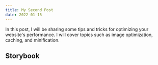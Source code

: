 ```yaml
---
title: My Second Post
date: 2022-01-15
---
```


In this post, I will be sharing some tips and tricks for optimizing your website's performance. I will cover topics such as image optimization, caching, and minification.

## Storybook


<Meta of={ButtonStories} />
